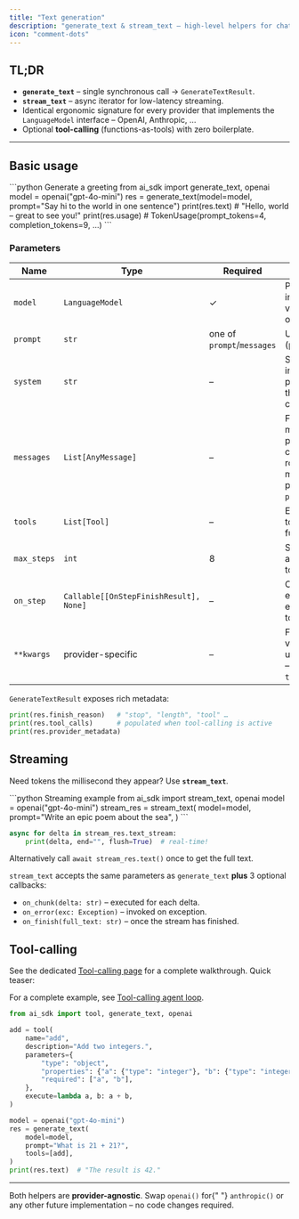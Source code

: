 ```yaml
---
title: "Text generation"
description: "generate_text & stream_text – high-level helpers for chat completions with seamless tool-calling & streaming."
icon: "comment-dots"
---
```



## TL;DR

- **`generate_text`** – single synchronous call → `GenerateTextResult`.
- **`stream_text`** – async iterator for low-latency streaming.
- Identical ergonomic signature for every provider that implements the `LanguageModel` interface – OpenAI, Anthropic, …
- Optional **tool-calling** (functions-as-tools) with zero boilerplate.

---

## Basic usage

<CodeGroup>
  ```python Generate a greeting from ai_sdk import generate_text, openai model =
  openai("gpt-4o-mini") res = generate_text(model=model, prompt="Say hi to the world in one
  sentence") print(res.text) # "Hello, world – great to see you!" print(res.usage) #
  TokenUsage(prompt_tokens=4, completion_tokens=9, ...) ```
</CodeGroup>

### Parameters

| Name        | Type                                   | Required                   | Description                                                                                          |
| ----------- | -------------------------------------- | -------------------------- | ---------------------------------------------------------------------------------------------------- |
| `model`     | `LanguageModel`                        | ✓                          | Provider instance created via e.g. `openai()` or `anthropic()`                                       |
| `prompt`    | `str`                                  | one of `prompt`/`messages` | User prompt (plain string).                                                                          |
| `system`    | `str`                                  | –                          | System instruction prepended to the conversation.                                                    |
| `messages`  | `List[AnyMessage]`                     | –                          | Fine-grained message array providing full control over roles & multimodal parts. Overrides `prompt`. |
| `tools`     | `List[Tool]`                           | –                          | Enable iterative tool-calling (see further below).                                                   |
| `max_steps` | `int`                                  | 8                          | Safeguard to abort endless tool loops.                                                               |
| `on_step`   | `Callable[[OnStepFinishResult], None]` | –                          | Callback executed after every model ↔ tool round-trip.                                               |
| `**kwargs`  | provider-specific                      | –                          | Forwarded verbatim to the underlying SDK – e.g. `temperature=0.2`.                                   |

`GenerateTextResult` exposes rich metadata:

```python
print(res.finish_reason)   # "stop", "length", "tool" …
print(res.tool_calls)      # populated when tool-calling is active
print(res.provider_metadata)
```

## Streaming

Need tokens the millisecond they appear? Use **`stream_text`**.

<Steps>
<Step title="Kick off the request">
<CodeGroup>
```python Streaming example
from ai_sdk import stream_text, openai
model = openai("gpt-4o-mini")
stream_res = stream_text(
    model=model,
    prompt="Write an epic poem about the sea",
)
```
</CodeGroup>
</Step>
<Step title="Consume the async iterator">

```python
async for delta in stream_res.text_stream:
    print(delta, end="", flush=True)  # real-time!
```

Alternatively call `await stream_res.text()` once to get the full text.

</Step>
</Steps>

`stream_text` accepts the same parameters as `generate_text` **plus** 3 optional callbacks:

- `on_chunk(delta: str)` – executed for each delta.
- `on_error(exc: Exception)` – invoked on exception.
- `on_finish(full_text: str)` – once the stream has finished.

## Tool-calling

<Note>
  See the dedicated <a href="/ai-sdk/tool-calling">Tool-calling page</a> for a complete walkthrough.
  Quick teaser:
</Note>

For a complete example, see <a href="/examples/tool-agent">Tool-calling agent loop</a>.

```python
from ai_sdk import tool, generate_text, openai

add = tool(
    name="add",
    description="Add two integers.",
    parameters={
        "type": "object",
        "properties": {"a": {"type": "integer"}, "b": {"type": "integer"}},
        "required": ["a", "b"],
    },
    execute=lambda a, b: a + b,
)

model = openai("gpt-4o-mini")
res = generate_text(
    model=model,
    prompt="What is 21 + 21?",
    tools=[add],
)
print(res.text)  # "The result is 42."
```

---

<Tip>
  Both helpers are <strong>provider-agnostic</strong>. Swap <code>openai()</code> for{" "}
  <code>anthropic()</code> or any other future implementation – no code changes required.
</Tip>
